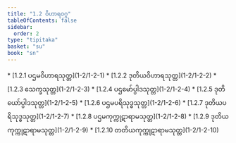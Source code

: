 ```yaml
---
title: "1.2 ဝိဟာရဝဂ္ဂ"
tableOfContents: false
sidebar:
  order: 2
type: "tipitaka"
basket: "su"
book: "sn"
---
```



<DynamicBreadcrumb />



<TableOfContents book="sn" section="1.2">
* [1.2.1 ပဌမဝိဟာရသုတ္တ](1-2/1-2-1)
* [1.2.2 ဒုတိယဝိဟာရသုတ္တ](1-2/1-2-2)
* [1.2.3 သေက္ခသုတ္တ](1-2/1-2-3)
* [1.2.4 ပဌမော်ပ္ပါဒသုတ္တ](1-2/1-2-4)
* [1.2.5 ဒုတိယော်ပ္ပါဒသုတ္တ](1-2/1-2-5)
* [1.2.6 ပဌမပရိသုဒ္ဓသုတ္တ](1-2/1-2-6)
* [1.2.7 ဒုတိယပရိသုဒ္ဓသုတ္တ](1-2/1-2-7)
* [1.2.8 ပဌမကုက္ကုဋာရာမသုတ္တ](1-2/1-2-8)
* [1.2.9 ဒုတိယကုက္ကုဋာရာမသုတ္တ](1-2/1-2-9)
* [1.2.10 တတိယကုက္ကုဋာရာမသုတ္တ](1-2/1-2-10)
</TableOfContents>